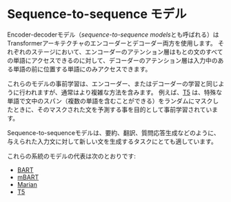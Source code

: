 # Sequence-to-sequence モデル

<CourseFloatingBanner
    chapter={1}
    classNames="absolute z-10 right-0 top-0"
/>

<Youtube id="0_4KEb08xrE" />

Encoder-decoderモデル（*sequence-to-sequence models*とも呼ばれる）はTransformerアーキテクチャのエンコーダーとデコーダー両方を使用します。
それぞれのステージにおいて、エンコーダーのアテンション層はもとの文のすべての単語にアクセスできるのに対して、デコーダーのアテンション層は入力中のある単語の前に位置する単語にのみアクセスできます。

これらのモデルの事前学習は、エンコーダー、またはデコーダーの学習と同じように行われますが、通常はより複雑な方法を含みます。
例えば、[T5](https://huggingface.co/t5-base) は、特殊な単語で文中のスパン（複数の単語を含むことができる）をランダムにマスクしたときに、そのマスクされた文を予測する事を目的として事前学習されています。

Sequence-to-sequenceモデルは、要約、翻訳、質問応答生成などのように、与えられた入力文に対して新しい文を生成するタスクにとても適しています。

これらの系統のモデルの代表は次のとおりです:

- [BART](https://huggingface.co/transformers/model_doc/bart.html)
- [mBART](https://huggingface.co/transformers/model_doc/mbart.html)
- [Marian](https://huggingface.co/transformers/model_doc/marian.html)
- [T5](https://huggingface.co/transformers/model_doc/t5.html)

